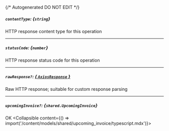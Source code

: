 {/* Autogenerated DO NOT EDIT  */}

##### `contentType`: *{`string`}*
HTTP response content type for this operation

---
##### `statusCode`: *{`number`}*
HTTP response status code for this operation

---
##### `rawResponse?`: [*{ `AxiosResponse` }*](https://axios-http.com/docs/res_schema)
Raw HTTP response; suitable for custom response parsing

---
##### `upcomingInvoice?`: *{`shared.UpcomingInvoice`}*
OK
<Collapsible content={() => import('/content/models/shared/upcoming_invoice/typescript.mdx')}>
</Collapsible>

